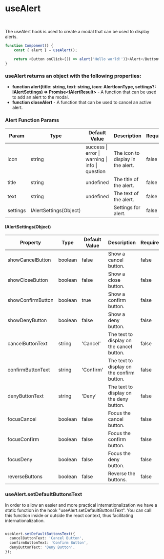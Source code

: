 
<Meta title="Feedback/Alert" />

# useAlert

<br/>
<Story id="examples-alert--alert" />

The useAlert hook is used to create a modal that can be used to display alerts.

```ts
function Component() {
    const { alert } = useAlert();

    return <Button onClick={() => alert('Hello world!')}>Alert</Button>
}
```


### useAlert returns an object with the following properties:
- **function alert(title: string, text: string, icon: AlertIconType, settings?: IAlertSettings) => Promise&lt;IAlertResult&gt;** - A function that can be used to add an alert to the modal.
- **function closeAlert** - A function that can be used to cancel an active alert.

### Alert Function Params

|Param|Type|Default Value|Description|Required|
|---|---|---|---|---|
|icon|string|success \| error \| warning \| info \| question|The icon to display in the alert.|false|
|title|string|undefined|The title of the alert.|false|
|text|string|undefined|The text of the alert.|false|
|settings|IAlertSettings(Object)||Settings for alert.|false|

#### IAlertSettings(Object)

|Property|Type|Default Value|Description|Required|
|---|---|---|---|---|
|showCancelButton|boolean|false|Show a cancel button.|false|
|showCloseButton|boolean|false|Show a close button.|false|
|showConfirmButton|boolean|true|Show a confirm button.|false|
|showDenyButton|boolean|false|Show a deny button.|false|
|cancelButtonText|string|'Cancel'|The text to display on the cancel button.|false|
|confirmButtonText|string|'Confirm'|The text to display on the confirm button.|false|
|denyButtonText|string|'Deny'|The text to display on the deny button.|false|
|focusCancel|boolean|false|Focus the cancel button.|false|
|focusConfirm|boolean|false|Focus the confirm button.|false|
|focusDeny|boolean|false|Focus the deny button.|false|
|reverseButtons|boolean|false|Reverse the buttons.|false|

### useAlert.setDefaultButtonsText

In order to allow an easier and more practical internationalization we have a static function in the hook "useAlert.setDefaultButtonsText".
You can call this function inside or outside the react context, thus facilitating internationalization.

```ts

useAlert.setDefaultButtonsText({
  cancelButtonText: 'Cancel Button',
  confirmButtonText: 'Confirm Button',
  denyButtonText: 'Deny Button',
});

```
